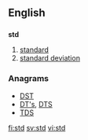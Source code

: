 ==English==

==={{abbreviation-old}}===
'''std'''

# [[standard]]
# [[standard deviation]]

===Anagrams===
* [[DST#English|DST]] 
* [[DT's#English|DT's]], [[DTS#English|DTS]]
* [[TDS#English|TDS]]

[[fi:std]]
[[sv:std]]
[[vi:std]]